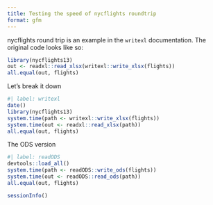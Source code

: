 ```yaml
---
title: Testing the speed of nycflights roundtrip
format: gfm
---
```


nycflights round trip is an example in the `writexl` documentation. The original code looks like so:

```r
library(nycflights13)
out <- readxl::read_xlsx(writexl::write_xlsx(flights))
all.equal(out, flights)
```

Let's break it down

```r
#| label: writexl
date()
library(nycflights13)
system.time(path <- writexl::write_xlsx(flights))
system.time(out <- readxl::read_xlsx(path))
all.equal(out, flights)
```

The ODS version

```r
#| label: readODS
devtools::load_all()
system.time(path <- readODS::write_ods(flights))
system.time(out <- readODS::read_ods(path))
all.equal(out, flights)
```


```r
sessionInfo()
```
